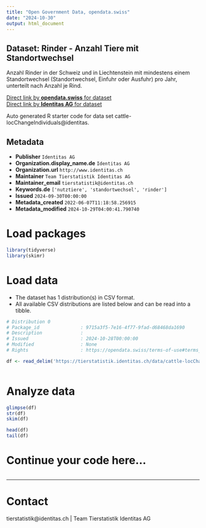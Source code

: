 ```yaml
---
title: "Open Government Data, opendata.swiss"
date: "2024-10-30"
output: html_document
---
```


## Dataset: Rinder - Anzahl Tiere mit Standortwechsel

Anzahl Rinder in der Schweiz und in Liechtenstein mit mindestens einem Standortwechsel (Standortwechsel, Einfuhr oder Ausfuhr) pro Jahr, unterteilt nach Anzahl je Rind.

[Direct link by **opendata.swiss** for dataset](https://opendata.swiss/de/dataset/rinder-anzahl-tiere-mit-standortwechsel)<br>
[Direct link by **Identitas AG** for dataset](https://tierstatistik.identitas.ch/)

Auto generated R starter code for data set cattle-locChangeIndividuals@identitas.

## Metadata

- **Publisher** `Identitas AG`
- **Organization.display_name.de** `Identitas AG`
- **Organization.url** `http://www.identitas.ch`
- **Maintainer** `Team Tierstatistik Identitas AG`
- **Maintainer_email** `tierstatistik@identitas.ch`
- **Keywords.de** `['nutztiere', 'standortwechsel', 'rinder']`
- **Issued** `2024-09-30T00:00:00`
- **Metadata_created** `2022-06-07T11:18:58.256915`
- **Metadata_modified** `2024-10-29T04:00:41.790740`


# Load packages

```r

library(tidyverse)
library(skimr)

```

# Load data

-   The dataset has 1 distribution(s) in CSV format.
-   All available CSV distributions are listed below and can be read into a tibble.

```r

# Distribution 0
# Package_id               : 9715a3f5-7e16-4f77-9fad-d68468da1690
# Description              : 
# Issued                   : 2024-10-28T00:00:00
# Modified                 : None
# Rights                   : https://opendata.swiss/terms-of-use#terms_by

df <- read_delim('https://tierstatistik.identitas.ch/data/cattle-locChangeIndividuals.csv')



```

# Analyze data

```r

glimpse(df)
str(df)
skim(df)

head(df)
tail(df)

```

# Continue your code here...

```r

```

------------------------------------------------------------------------

# Contact

tierstatistik@identitas.ch | Team Tierstatistik Identitas AG
